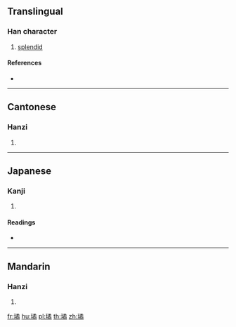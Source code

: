 ==Translingual==

===Han character===
{{Han char|rn=96|rad=玉|as=12|sn=16|four=17127|canj=MGNHB}}

# [[splendid]]

====References====
* {{Han ref|kx=0742.030|dkj=21239|dj=1151.160|hdz=21138.160|uh=749A|ud=29850|bh=EA63|bd=60003}}

----

==Cantonese==

===Hanzi===
{{yue-hanzi|jyut=ging4|y=ging4}}

# {{defn|lang=yue|sort=玉12}}

----

==Japanese==

===Kanji===
{{ja-kanji|grade=|rs=玉12}}

# {{defn|lang=ja|sort=玉12}}

====Readings====
* {{ja-readings|on=[[けい]] (kei), [[ぎょう]] (gyō), [[けつ]] (ketsu), [[けち]] (kechi)|kun=|nanori=}}

----

==Mandarin==

===Hanzi===
{{cmn-hanzi|pin=[[qióng]] ([[qiong2]])|wg=ch'iung<sup>2</sup>}}

# {{defn|lang=cmn|sort=玉12}}

[[fr:璚]]
[[hu:璚]]
[[pl:璚]]
[[th:璚]]
[[zh:璚]]